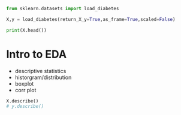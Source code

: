 
```python
from sklearn.datasets import load_diabetes

X,y = load_diabetes(return_X_y=True,as_frame=True,scaled=False)

print(X.head())
```


# Intro to EDA
- descriptive statistics
- historgram/distribution
- boxplot
- corr plot
```python
X.describe()
# y.describe()
```

